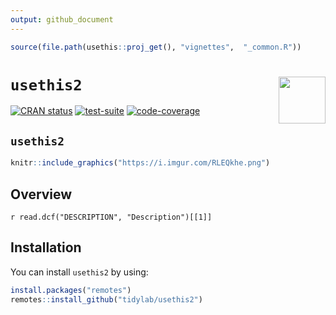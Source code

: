 ---
output: github_document
---

```{r setup, echo = FALSE, results = 'hide', message = FALSE, warning = FALSE}
source(file.path(usethis::proj_get(), "vignettes",  "_common.R"))
```


# `usethis2` <img src='https://i.imgur.com/sdsO73r.png' align="right" height="75"/>

<!-- badges: start -->
[![CRAN status](https://www.r-pkg.org/badges/version/usethis2)](https://CRAN.R-project.org/package=usethis2)
[![test-suite](https://github.com/tidylab/usethis2/workflows/test-suite/badge.svg)](https://github.com/tidylab/usethis2/actions)
[![code-coverage](https://codecov.io/gh/tidylab/usethis2/branch/master/graph/badge.svg)](https://codecov.io/github/tidylab/usethis2/?branch=master)
<!-- badges: end -->


`usethis2`
---

```{r, echo = FALSE, out.width = "75%"}
knitr::include_graphics("https://i.imgur.com/RLEQkhe.png")
```

## Overview

`r read.dcf("DESCRIPTION", "Description")[[1]]`

## Installation

You can install `usethis2` by using:

```{r, eval=FALSE}
install.packages("remotes")
remotes::install_github("tidylab/usethis2")
```

